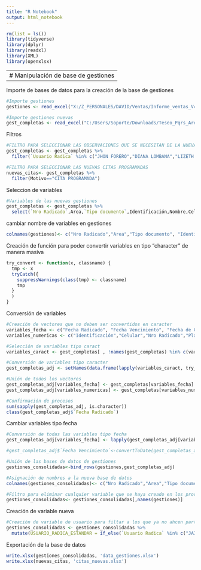 ```yaml
---
title: "R Notebook"
output: html_notebook
---
```




```r
rm(list = ls())
library(tidyverse)
library(dplyr)
library(readxl)
library(XML)
library(openxlsx)
```

-----------------------------
# Manipulación de base de gestiones
-----------------------------


Importe de bases de datos para la creación de la base de gestiones
```r
#Importe gestiones
gestiones <- read_excel("X:/Z_PERSONALES/DAVID/Ventas/Informe_ventas_V4_SF_Febrero.xlsx",  sheet = "Gestiones_est")

#Importe gestiones nuevas
gest_completas <- read_excel("C:/Users/Soporte/Downloads/Teseo_Pqrs_Areas_20240207_082758.xlsx")
```
Filtros
```r
#FILTRO PARA SELECCIONAR LAS OBSERVACIONES QUE SE NECESITAN DE LA NUEVA BASE
gest_completas <- gest_completas %>%
  filter(`Usuario Radica` %in% c("JHON FORERO","DIANA LOMBANA","LIZETH BELTRAN","CAROLINA CIFUENTES","LAURA APONTE","LAURA RODRIGUEZ","LINA CONTRERAS"))

#FILTRO PARA SELECCIONAR LAS NUEVAS CITAS PROGRAMADAS
nuevas_citas<- gest_completas %>% 
  filter(Motivo=="CITA PROGRAMADA")

```

Seleccion de variables
```r
#Variables de las nuevas gestiones
gest_completas <- gest_completas %>% 
  select(`Nro Radicado`,Area,`Tipo documento`,Identificación,Nombre,Celular,`Tipo Paciente`,`Nro Obligación`,Email,Clinica...10,`Canal Ingreso`,`Tipificación General`,Motivo,Submotivo,Solicitud,Estado,Plazo,`Fecha Radicado`,`Fecha Vencimiento`,`Dia Transcurrido`,`Horas Transcurridas`,`Respuesta Gestión`,`Fecha de Cierre`,`Usuario Radica`,`Usuario Finaliza`,Clinica...40,`Documento Paciente`,`Fecha`,`Hora`,`Nombre Paciente`)

```

cambiar nombre de variables en gestiones
```r
colnames(gestiones)<- c("Nro Radicado","Area","Tipo documento", "Identificación", "Nombre", "Celular", "Tipo Paciente","Nro Obligación","Email","Clinica...10","Canal Ingreso","Tipificación General","Motivo","Submotivo","Solicitud","Estado","Plazo","Fecha Radicado","Fecha Vencimiento","Dia Transcurrido","Horas Transcurridas","Respuesta Gestión","Fecha de Cierre","Usuario Radica","Usuario Finaliza","Clinica...40","Documento Paciente","Fecha Cita","Hora Cita","Nombre Paciente","Seleccion Clinica","USUARIO_RADICA_ESTANDAR")
```

Creación de función para poder convertir variables en tipo "character" de manera masiva
```r
try_convert <- function(x, classname) {
  tmp <- x
  tryCatch({
    suppressWarnings(class(tmp) <- classname)
    tmp
  }
  )
}
```

Conversión de variables
```r
#Creación de vectores que no deben ser convertidos en caracter
variables_fecha <- c("Fecha Radicado", "Fecha Vencimiento", "Fecha de Cierre")
variables_numericas <- c("Identificación","Celular","Nro Radicado","Plazo","Dia Transcurrido","Horas Transcurridas", "Documento Paciente")

#Selección de variables tipo caract
variables_caract <- gest_completas[ , !names(gest_completas) %in% c(variables_fecha,variables_numericas)]

#Conversión de variables tipo caracter
gest_completas_adj <- setNames(data.frame(lapply(variables_caract, try_convert, "character")), colnames(variables_caract))

#Unión de todos los vectores
gest_completas_adj[variables_fecha] <- gest_completas[variables_fecha]
gest_completas_adj[variables_numericas] <- gest_completas[variables_numericas]

#Confirmación de procesos
sum(sapply(gest_completas_adj, is.character))
class(gest_completas_adj$`Fecha Radicado`)
```
Cambiar variables tipo fecha
```r
#Conversión de todas las variables tipo fecha
gest_completas_adj[variables_fecha] <- lapply(gest_completas_adj[variables_fecha], convertToDate)

#gest_completas_adj$`Fecha Vencimiento`<-convertToDate(gest_completas_adj$`Fecha Vencimiento`)
```


```r
#Unión de las bases de datos de gestiones
gestiones_consolidadas<-bind_rows(gestiones,gest_completas_adj)
```
```r
#Asignación de nombres a la nueva base de datos
colnames(gestiones_consolidadas)<- c("Nro Radicado","Area","Tipo documento", "Identificación", "Nombre", "Celular", "Tipo Paciente","Nro Obligación","Email","Clinica...10","Canal Ingreso","Tipificación General","Motivo","Submotivo","Solicitud","Estado","Plazo","Fecha Radicado","Fecha Vencimiento","Dia Transcurrido","Horas Transcurridas","Respuesta Gestión","Fecha de Cierre","Usuario Radica","Usuario Finaliza","Clinica...40","Documento Paciente","Fecha Cita","Hora Cita","Nombre Paciente","Seleccion Clinica","USUARIO_RADICA_ESTANDAR")
```

```r
#Filtro para eliminar cualquier variable que se haya creado en los procesos
gestiones_consolidadas<- gestiones_consolidadas[,names(gestiones)]
```

Creación de variable nueva
```r
#Creación de variable de usuario para filtar a los que ya no ahcen parte del equipo
gestiones_consolidadas <- gestiones_consolidadas %>% 
  mutate(USUARIO_RADICA_ESTANDAR = if_else(`Usuario Radica` %in% c("JAIRO ALBERTO SANCHEZ MALPICA", "LEIDY VANESSA NINO CABREJO", "DIEGO ALEJANDRO ORTIZ VILLAREAL","LAURA RODRIGUEZ ROMERO", "CRISTIAN FELIPE MARTINEZ MUNOZ","LINA STEFANNY CASTRO MURCIA"),"RETIRADOS U OTROS", `Usuario Radica`))
```

Exportación de la base de datos 
```r
write.xlsx(gestiones_consolidadas, 'data_gestiones.xlsx')
write.xlsx(nuevas_citas, 'citas_nuevas.xlsx')
```
